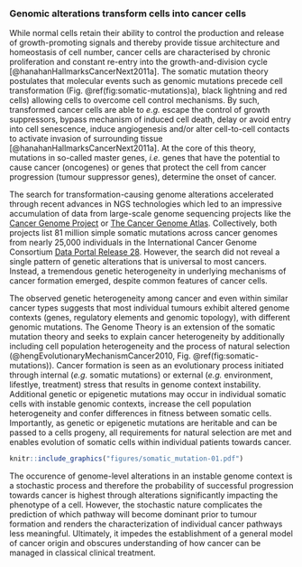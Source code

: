 ### Genomic alterations transform cells into cancer cells {#smt}

While normal cells retain their ability to control the production and release of growth-promoting signals and thereby provide tissue architecture and homeostasis of cell number, cancer cells are characterised by chronic proliferation and constant re-entry into the growth-and-division cycle [@hanahanHallmarksCancerNext2011a]. The somatic mutation theory postulates that molecular events such as genomic mutations precede cell transformation (Fig. \@ref(fig:somatic-mutations)a), black lightning and red cells) allowing cells to overcome cell control mechanisms. By such, transformed cancer cells are able to *e.g.* escape the control of growth suppressors, bypass mechanism of induced cell death, delay or avoid entry into cell senescence, induce angiogenesis and/or alter cell-to-cell contacts to activate invasion of surrounding tissue [@hanahanHallmarksCancerNext2011a]. At the core of this theory, mutations in so-called master genes, *i.e.* genes that have the potential to cause cancer (oncogenes) or genes that protect the cell from cancer progression (tumour suppressor genes), determine the onset of cancer. 

The search for transformation-causing genome alterations accelerated through recent advances in NGS technologies which led to an impressive accumulation of data from large-scale genome sequencing projects like the [Cancer Genome Project](cancer.sanger.ac.uk) or [The Cancer Genome Atlas](cancergenome.nih.gov). Collectively, both projects list 81 million simple somatic mutations across cancer genomes from nearly 25,000 individuals in the International Cancer Genome Consortium [Data Portal Release 28](https://dcc.icgc.org/releases/release_28). However, the search did not reveal a single pattern of genetic alterations that is universal to most cancers. Instead, a tremendous genetic heterogeneity in underlying mechanisms of cancer formation emerged, despite common features of cancer cells.

The observed genetic heterogeneity among cancer and even within similar cancer types suggests that most individual tumours exhibit altered genome contexts (genes, regulatory elements and genomic topology), with different genomic mutations. The Genome Theory is an extension of the somatic mutation theory and seeks to explain cancer heterogeneity by additionally including cell population heterogeneity and the process of natural selection (@hengEvolutionaryMechanismCancer2010, Fig. \@ref(fig:somatic-mutations)). Cancer formation is seen as an evolutionary process initiated through internal (*e.g.* somatic mutations) or external (*e.g.* environment, lifestlye, treatment) stress that results in genome context instability. Additional genetic or epigenetic mutations may occur in individual somatic cells with instable genomic contexts, increase the cell population heterogeneity and confer differences in fitness between somatic cells. Importantly, as genetic or epigenetic mutations are heritable and can be passed to a cells progeny, all requirements for natural selection are met and enables evolution of somatic cells within individual patients towards cancer.

```r

knitr::include_graphics("figures/somatic_mutation-01.pdf")
```

The occurence of genome-level alterations in an instable genome context is a stochastic process and therefore the probability of successful progression towards cancer is highest through alterations significantly impacting the phenotype of a cell. However, the stochastic nature complicates the prediction of which pathway will become dominant prior to tumour formation and renders the characterization of individual cancer pathways less meaningful. Ultimately, it impedes the establishment of a general model of cancer origin and obscures understanding of how cancer can be managed in classical clinical treatment.
